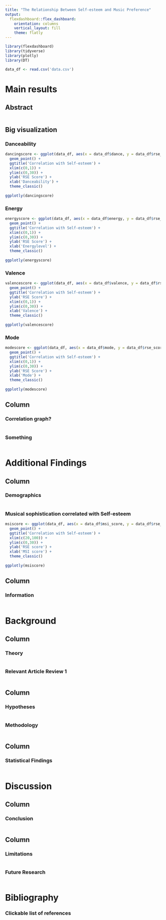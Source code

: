 ```yaml
---
title: "The Relationship Between Self-esteem and Music Preference"
output: 
  flexdashboard::flex_dashboard:
    orientation: columns
    vertical_layout: fill
    theme: flatly
---
```


```r
library(flexdashboard)
library(tidyverse)
library(plotly)
library(DT)

data_df <- read.csv('data.csv')

```

Main results
======================================================

Abstract {.sidebar}
-------------------------------------------------------

```r

```

Big visualization{.tabset}
--------------------------------------------------------

### Danceability 

```r

dancingscore <- ggplot(data_df, aes(x = data_df$dance, y = data_df$rse_score)) + 
  geom_point() +
  ggtitle('Correlation with Self-esteem') +
  xlim(c(0,1)) +
  ylim(c(0,30)) + 
  ylab('RSE Score') +
  xlab('Danceability') +
  theme_classic()
  
ggplotly(dancingscore)

```

### Energy 

```r
energyscore <- ggplot(data_df, aes(x = data_df$energy, y = data_df$rse_score)) + 
  geom_point() +
  ggtitle('Correlation with Self-esteem') +
  xlim(c(0,1)) +
  ylim(c(0,30)) + 
  ylab('RSE Score') +
  xlab('Energylevel') +
  theme_classic()
  
ggplotly(energyscore)

```

### Valence 

```r
valencescore <- ggplot(data_df, aes(x = data_df$valence, y = data_df$rse_score)) + 
  geom_point() +
  ggtitle('Correlation with Self-esteem') +
  ylab('RSE Score') +
  xlim(c(0,1)) +
  ylim(c(0,30)) + 
  xlab('Valence') +
  theme_classic()
  
ggplotly(valencescore)

```

### Mode 

```r
modescore <- ggplot(data_df, aes(x = data_df$mode, y = data_df$rse_score)) + 
  geom_point() +
  ggtitle('Correlation with Self-esteem') +
  xlim(c(0,1)) +
  ylim(c(0,30)) + 
  ylab('RSE Score') +
  xlab('Mode') +
  theme_classic()
  
ggplotly(modescore)

```

Column
-------------------------------------------------------

### Correlation graph?

```r

```

### Something
```r



```

Additional Findings 
========================================================

Column {.tabset}
---------------------------------------------------------

### Demographics

```r


```

### Musical sophistication correlated with Self-esteem

```r
msiscore <- ggplot(data_df, aes(x = data_df$msi_score, y = data_df$rse_score)) + 
  geom_point() +
  ggtitle('Correlation with Self-esteem') +
  xlim(c(20,100)) +
  ylim(c(0,30)) + 
  ylab('RSE score') +
  xlab('MSI score') +
  theme_classic()
  
ggplotly(msiscore)

```

Column {data-width=350}
-----------------------------------------------------------------------

### Information

```r

```

Background{data-navmenu="Details"}
========================================================

Column {.tabset}
-----------------------------------------------------------------------

### Theory

```r

```

### Relevant Article Review 1

```r

```

Column {data-width=300}
-----------------------------------------------------------------------

### Hypotheses

```r

```

### Methodology

```r

```

Column {data-width=400}
-----------------------------------------------------------------------

### Statistical Findings

```r

```

Discussion{data-navmenu="Details"}
=========================================================

Column
-----------------------------------------------------------------------

### Conclusion

```r

```

Column {data-width=400}
-----------------------------------------------------------------------

### Limitations

```r

```

### Future Research

```r

```

Bibliography {data-navmenu="Details"}
=======================================================================

### Clickable list of references

```r

``` 

